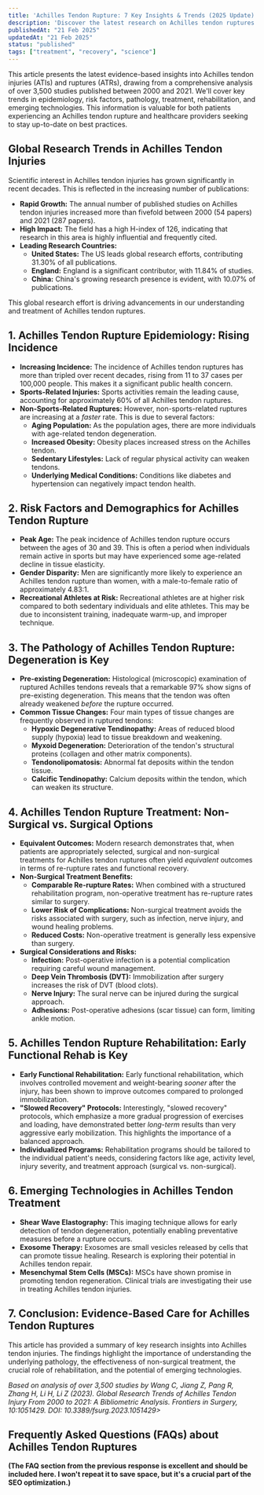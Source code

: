 ```yaml
---
title: 'Achilles Tendon Rupture: 7 Key Insights & Trends (2025 Update)'
description: 'Discover the latest research on Achilles tendon ruptures (ATRs), including incidence, risk factors, treatment options, rehabilitation, and emerging technologies. Evidence-based insights for patients and healthcare professionals.'
publishedAt: "21 Feb 2025"
updatedAt: "21 Feb 2025"
status: "published"
tags: ["treatment", "recovery", "science"]
---
```


This article presents the latest evidence-based insights into Achilles tendon injuries (ATIs) and ruptures (ATRs), drawing from a comprehensive analysis of over 3,500 studies published between 2000 and 2021.  We'll cover key trends in epidemiology, risk factors, pathology, treatment, rehabilitation, and emerging technologies.  This information is valuable for both patients experiencing an Achilles tendon rupture and healthcare providers seeking to stay up-to-date on best practices.

## Global Research Trends in Achilles Tendon Injuries

Scientific interest in Achilles tendon injuries has grown significantly in recent decades.  This is reflected in the increasing number of publications:

* **Rapid Growth:**  The annual number of published studies on Achilles tendon injuries increased more than fivefold between 2000 (54 papers) and 2021 (287 papers).
* **High Impact:**  The field has a high H-index of 126, indicating that research in this area is highly influential and frequently cited.
* **Leading Research Countries:**
  * **United States:**  The US leads global research efforts, contributing 31.30% of all publications.
  * **England:** England is a significant contributor, with 11.84% of studies.
  * **China:** China's growing research presence is evident, with 10.07% of publications.

This global research effort is driving advancements in our understanding and treatment of Achilles tendon ruptures.

## 1.  Achilles Tendon Rupture Epidemiology: Rising Incidence

* **Increasing Incidence:**  The incidence of Achilles tendon ruptures has more than tripled over recent decades, rising from 11 to 37 cases per 100,000 people. This makes it a significant public health concern.
* **Sports-Related Injuries:**  Sports activities remain the leading cause, accounting for approximately 60% of all Achilles tendon ruptures.
* **Non-Sports-Related Ruptures:**  However, non-sports-related ruptures are increasing at a *faster* rate.  This is due to several factors:
  * **Aging Population:**  As the population ages, there are more individuals with age-related tendon degeneration.
  * **Increased Obesity:**  Obesity places increased stress on the Achilles tendon.
  * **Sedentary Lifestyles:**  Lack of regular physical activity can weaken tendons.
  * **Underlying Medical Conditions:**  Conditions like diabetes and hypertension can negatively impact tendon health.

<Incidence client:only="react" />

## 2.  Risk Factors and Demographics for Achilles Tendon Rupture

* **Peak Age:**  The peak incidence of Achilles tendon rupture occurs between the ages of 30 and 39.  This is often a period when individuals remain active in sports but may have experienced some age-related decline in tissue elasticity.
* **Gender Disparity:**  Men are significantly more likely to experience an Achilles tendon rupture than women, with a male-to-female ratio of approximately 4.83:1.
* **Recreational Athletes at Risk:**  Recreational athletes are at higher risk compared to both sedentary individuals and elite athletes.  This may be due to inconsistent training, inadequate warm-up, and improper technique.

<GenderDistributionPieChart client:only="react" />

## 3.  The Pathology of Achilles Tendon Rupture: Degeneration is Key

* **Pre-existing Degeneration:**  Histological (microscopic) examination of ruptured Achilles tendons reveals that a remarkable 97% show signs of pre-existing degeneration. This means that the tendon was often already weakened *before* the rupture occurred.
* **Common Tissue Changes:**  Four main types of tissue changes are frequently observed in ruptured tendons:
  * **Hypoxic Degenerative Tendinopathy:** Areas of reduced blood supply (hypoxia) lead to tissue breakdown and weakening.
  * **Myxoid Degeneration:** Deterioration of the tendon's structural proteins (collagen and other matrix components).
  * **Tendonolipomatosis:**  Abnormal fat deposits within the tendon tissue.
  * **Calcific Tendinopathy:**  Calcium deposits within the tendon, which can weaken its structure.

## 4.  Achilles Tendon Rupture Treatment: Non-Surgical vs. Surgical Options

* **Equivalent Outcomes:** Modern research demonstrates that, when patients are appropriately selected, surgical and non-surgical treatments for Achilles tendon ruptures often yield *equivalent* outcomes in terms of re-rupture rates and functional recovery.
* **Non-Surgical Treatment Benefits:**
  * **Comparable Re-rupture Rates:** When combined with a structured rehabilitation program, non-operative treatment has re-rupture rates similar to surgery.
  * **Lower Risk of Complications:**  Non-surgical treatment avoids the risks associated with surgery, such as infection, nerve injury, and wound healing problems.
  * **Reduced Costs:**  Non-operative treatment is generally less expensive than surgery.
* **Surgical Considerations and Risks:**
  * **Infection:** Post-operative infection is a potential complication requiring careful wound management.
  * **Deep Vein Thrombosis (DVT):**  Immobilization after surgery increases the risk of DVT (blood clots).
  * **Nerve Injury:**  The sural nerve can be injured during the surgical approach.
  * **Adhesions:**  Post-operative adhesions (scar tissue) can form, limiting ankle motion.

<SurgeryOrNotPeople client:load />

## 5.  Achilles Tendon Rupture Rehabilitation: Early Functional Rehab is Key

* **Early Functional Rehabilitation:**  Early functional rehabilitation, which involves controlled movement and weight-bearing *sooner* after the injury, has been shown to improve outcomes compared to prolonged immobilization.
* **"Slowed Recovery" Protocols:**  Interestingly, "slowed recovery" protocols, which emphasize a more gradual progression of exercises and loading, have demonstrated better *long-term* results than very aggressive early mobilization.  This highlights the importance of a balanced approach.
* **Individualized Programs:**  Rehabilitation programs should be tailored to the individual patient's needs, considering factors like age, activity level, injury severity, and treatment approach (surgical vs. non-surgical).

## 6.  Emerging Technologies in Achilles Tendon Treatment

* **Shear Wave Elastography:** This imaging technique allows for early detection of tendon degeneration, potentially enabling preventative measures before a rupture occurs.
* **Exosome Therapy:**  Exosomes are small vesicles released by cells that can promote tissue healing.  Research is exploring their potential in Achilles tendon repair.
* **Mesenchymal Stem Cells (MSCs):**  MSCs have shown promise in promoting tendon regeneration.  Clinical trials are investigating their use in treating Achilles tendon injuries.

<EmergingTechnologies client:only="react" />

## 7. Conclusion: Evidence-Based Care for Achilles Tendon Ruptures

This article has provided a summary of key research insights into Achilles tendon injuries. The findings highlight the importance of understanding the underlying pathology, the effectiveness of non-surgical treatment, the crucial role of rehabilitation, and the potential of emerging technologies.

*Based on analysis of over 3,500 studies by Wang C, Jiang Z, Pang R, Zhang H, Li H, Li Z (2023). Global Research Trends of Achilles Tendon Injury From 2000 to 2021: A Bibliometric Analysis. Frontiers in Surgery, 10:1051429. DOI: 10.3389/fsurg.2023.1051429>*

## Frequently Asked Questions (FAQs) about Achilles Tendon Ruptures

**(The FAQ section from the previous response is excellent and should be included here. I won't repeat it to save space, but it's a crucial part of the SEO optimization.)**
